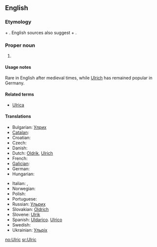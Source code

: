 ==English==

===Etymology===
{{etyl|goh}} {{term|uodal||heritage, homestead|lang=goh}} + {{term|rihhi||ruler|lang=goh}}. English sources also suggest {{etyl|ang}} {{term|wulf||wolf|lang=ang}} + {{term|ric||ruler|lang=ang}}.

===Proper noun===
{{en-proper noun}}

# {{given name|male}}

====Usage notes====
Rare in English after medieval times, while [[Ulrich]] has remained popular in Germany.

====Related terms====
* [[Ulrica]]

====Translations====
{{trans-top|male given name}}
* Bulgarian: [[Улрих]]
* [[Catalan]]: {{t-|ca|Ulric}}
* Croatian: {{t-|hr|Ulrik}}
* Czech: {{t-|cs|Oldřich|m}}
* Danish: {{t-|da|Ulrik}}
* Dutch: [[Oldrik]], [[Ulrich]]
* French: {{t-|fr|Ulric}}
* [[Galician]]: {{t-|gl|Ulrico|xs=Galician}}
* German: {{t+|de|Ulrich}}
* Hungarian: {{t-|hu|Ulrik}}
{{trans-mid}}
* Italian: {{t+|it|Ulderico}}, {{t+|it|Ulrico}}
* Norwegian: {{t-|no|Ulrik}}
* Polish: {{t+|pl|Ulryk}}
* Portuguese: {{t-|pt|Ulrico}}
* Russian: [[Ульрих]]
* Slovakian: [[Oldrich]]
* Slovene: [[Ulrik]]
* Spanish: [[Uldarico]]. [[Ulrico]]
* Swedish: {{t-|sv|Ulrik}}
* Ukrainian: [[Ульріх]]
{{trans-bottom}}

[[no:Ulric]]
[[sr:Ulric]]